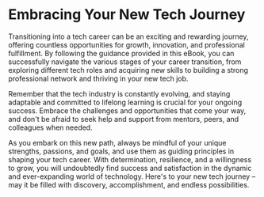 # Embracing Your New Tech Journey

Transitioning into a tech career can be an exciting and rewarding journey, offering countless opportunities for growth, innovation, and professional fulfillment. By following the guidance provided in this eBook, you can successfully navigate the various stages of your career transition, from exploring different tech roles and acquiring new skills to building a strong professional network and thriving in your new tech job.

Remember that the tech industry is constantly evolving, and staying adaptable and committed to lifelong learning is crucial for your ongoing success. Embrace the challenges and opportunities that come your way, and don't be afraid to seek help and support from mentors, peers, and colleagues when needed.

As you embark on this new path, always be mindful of your unique strengths, passions, and goals, and use them as guiding principles in shaping your tech career. With determination, resilience, and a willingness to grow, you will undoubtedly find success and satisfaction in the dynamic and ever-expanding world of technology. Here's to your new tech journey – may it be filled with discovery, accomplishment, and endless possibilities.
